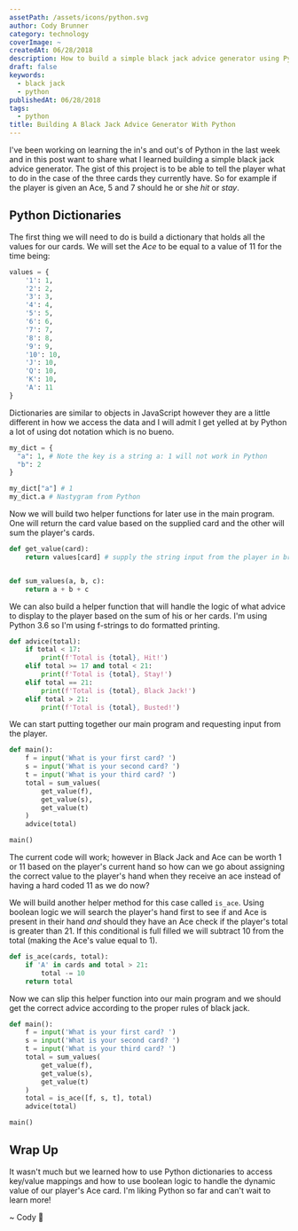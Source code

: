 ```yaml
---
assetPath: /assets/icons/python.svg
author: Cody Brunner
category: technology
coverImage: ~
createdAt: 06/28/2018
description: How to build a simple black jack advice generator using Python.
draft: false
keywords:
  - black jack
  - python
publishedAt: 06/28/2018
tags:
  - python
title: Building A Black Jack Advice Generator With Python
---
```


I've been working on learning the in's and out's of Python in the last week and in this post want to share what I learned building a simple black jack advice generator. The gist of this project is to be able to tell the player what to do in the case of the three cards they currently have. So for example if the player is given an Ace, 5 and 7 should he or she _hit_ or _stay_.

## Python Dictionaries

The first thing we will need to do is build a dictionary that holds all the values for our cards. We will set the _Ace_ to be equal to a value of 11 for the time being:

```python:black_jack_advice.py
values = {
    '1': 1,
    '2': 2,
    '3': 3,
    '4': 4,
    '5': 5,
    '6': 6,
    '7': 7,
    '8': 8,
    '9': 9,
    '10': 10,
    'J': 10,
    'Q': 10,
    'K': 10,
    'A': 11
}
```

Dictionaries are similar to objects in JavaScript however they are a little different in how we access the data and I will admit I get yelled at by Python a lot of using dot notation which is no bueno.

```python:black_jack_advice.py
my_dict = {
  "a": 1, # Note the key is a string a: 1 will not work in Python
  "b": 2
}

my_dict["a"] # 1
my_dict.a # Nastygram from Python
```

Now we will build two helper functions for later use in the main program. One will return the card value based on the supplied card and the other will sum the player's cards.

```python:black_jack_advice.py
def get_value(card):
    return values[card] # supply the string input from the player in bracket notation


def sum_values(a, b, c):
    return a + b + c
```

We can also build a helper function that will handle the logic of what advice to display to the player based on the sum of his or her cards. I'm using Python 3.6 so I'm using f-strings to do formatted printing.

```python:black_jack_advice.py
def advice(total):
    if total < 17:
        print(f'Total is {total}, Hit!')
    elif total >= 17 and total < 21:
        print(f'Total is {total}, Stay!')
    elif total == 21:
        print(f'Total is {total}, Black Jack!')
    elif total > 21:
        print(f'Total is {total}, Busted!')
```

We can start putting together our main program and requesting input from the player.

```python:black_jack_advice.py
def main():
    f = input('What is your first card? ')
    s = input('What is your second card? ')
    t = input('What is your third card? ')
    total = sum_values(
        get_value(f),
        get_value(s),
        get_value(t)
    )
    advice(total)

main()
```

The current code will work; however in Black Jack and Ace can be worth 1 or 11 based on the player's current hand so how can we go about assigning the correct value to the player's hand when they receive an ace instead of having a hard coded 11 as we do now?

We will build another helper method for this case called `is_ace`. Using boolean logic we will search the player's hand first to see if and Ace is present in their hand _and_ should they have an Ace check if the player's total is greater than 21. If this conditional is full filled we will subtract 10 from the total (making the Ace's value equal to 1).

```python:black_jack_advice.py
def is_ace(cards, total):
    if 'A' in cards and total > 21:
        total -= 10
    return total
```

Now we can slip this helper function into our main program and we should get the correct advice according to the proper rules of black jack.

```python:black_jack_advice.py
def main():
    f = input('What is your first card? ')
    s = input('What is your second card? ')
    t = input('What is your third card? ')
    total = sum_values(
        get_value(f),
        get_value(s),
        get_value(t)
    )
    total = is_ace([f, s, t], total)
    advice(total)

main()
```

## Wrap Up

It wasn't much but we learned how to use Python dictionaries to access key/value mappings and how to use boolean logic to handle the dynamic value of our player's Ace card. I'm liking Python so far and can't wait to learn more!

<div class="text-center">~ Cody 🚀</div>
